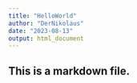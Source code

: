 ```yaml
---
title: "HelloWorld"
author: "DerNikolaus"
date: "2023-08-13"
output: html_document
---
```


## This is a markdown file.